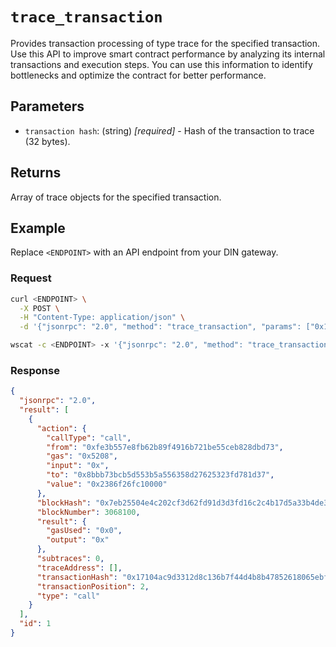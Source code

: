 
# `trace_transaction`

Provides transaction processing of type trace for the specified transaction. Use this API to improve smart contract performance by analyzing its internal transactions and execution steps. You can use this information to identify bottlenecks and optimize the contract for better performance.

## Parameters

- `transaction hash`: (string) _[required]_ - Hash of the transaction to trace (32 bytes).

## Returns

Array of trace objects for the specified transaction.

## Example

Replace `<ENDPOINT>` with an API endpoint from your DIN gateway.

### Request

<Tabs>
  <TabItem value="curl">

```bash
curl <ENDPOINT> \
  -X POST \
  -H "Content-Type: application/json" \
  -d '{"jsonrpc": "2.0", "method": "trace_transaction", "params": ["0x17104ac9d3312d8c136b7f44d4b8b47852618065ebfa534bd2d3b5ef218ca1f3"], "id": 1}'
```

  </TabItem>
  <TabItem value="WSS">

```bash
wscat -c <ENDPOINT> -x '{"jsonrpc": "2.0", "method": "trace_transaction", "params": ["0x17104ac9d3312d8c136b7f44d4b8b47852618065ebfa534bd2d3b5ef218ca1f3"], "id": 1}'
```

  </TabItem>
</Tabs>

### Response

<Tabs>
  <TabItem value="JSON">

```json
{
  "jsonrpc": "2.0",
  "result": [
    {
      "action": {
        "callType": "call",
        "from": "0xfe3b557e8fb62b89f4916b721be55ceb828dbd73",
        "gas": "0x5208",
        "input": "0x",
        "to": "0x8bbb73bcb5d553b5a556358d27625323fd781d37",
        "value": "0x2386f26fc10000"
      },
      "blockHash": "0x7eb25504e4c202cf3d62fd91d3d3fd16c2c4b17d5a33b4de3e64e2b7db0baf3b",
      "blockNumber": 3068100,
      "result": {
        "gasUsed": "0x0",
        "output": "0x"
      },
      "subtraces": 0,
      "traceAddress": [],
      "transactionHash": "0x17104ac9d3312d8c136b7f44d4b8b47852618065ebfa534bd2d3b5ef218ca1f3",
      "transactionPosition": 2,
      "type": "call"
    }
  ],
  "id": 1
}
```

  </TabItem>
</Tabs>

